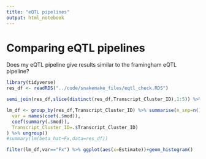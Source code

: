 ```yaml
---
title: "eQTL pipelines"
output: html_notebook
---
```


# Comparing eQTL pipelines


Does my eQTL pipeline give results similar to the framingham eQTL pipeline?


```r
library(tidyverse)
res_df <- readRDS("../code/snakemake_files/eqtl_check.RDS") 

semi_join(res_df,slice(distinct(res_df,Transcript_Cluster_ID),1:5)) %>% ggplot(aes(x=Fx,y=beta_hat,col=factor(Transcript_Cluster_ID)))+geom_point()+geom_smooth(method="lm")+geom_abline(slope=1,intercept=0)
```

```r
lm_df <- group_by(res_df,Transcript_Cluster_ID) %>% summarise(n_snp=n()) %>% inner_join(res_df) %>%  filter(n_snp>3) %>% group_by(Transcript_Cluster_ID) %>% do(mod=lm(beta_hat~Fx,data=.)) %>% do(data.frame(
  var = names(coef(.$mod)),
  coef(summary(.$mod)),
  Transcript_Cluster_ID=.$Transcript_Cluster_ID)
) %>% ungroup()
#summary(lm(beta_hat~Fx,data=res_df))

filter(lm_df,var=="Fx") %>% ggplot(aes(x=Estimate))+geom_histogram()
```

